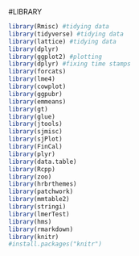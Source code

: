#LIBRARY
```r
library(Rmisc) #tidying data
library(tidyverse) #tidying data
library(lattice) #tidying data
library(dplyr)
library(ggplot2) #plotting
library(dplyr) #fixing time stamps
library(forcats)
library(lme4)
library(cowplot)
library(ggpubr)
library(emmeans)
library(gt)
library(glue)
library(jtools)
library(sjmisc)
library(sjPlot)
library(FinCal)
library(plyr)
library(data.table)
library(Rcpp)
library(zoo)
library(hrbrthemes)
library(patchwork)
library(mmtable2)
library(stringi)
library(lmerTest)
library(hms)
library(rmarkdown)
library(knitr)
#install.packages("knitr")
```




